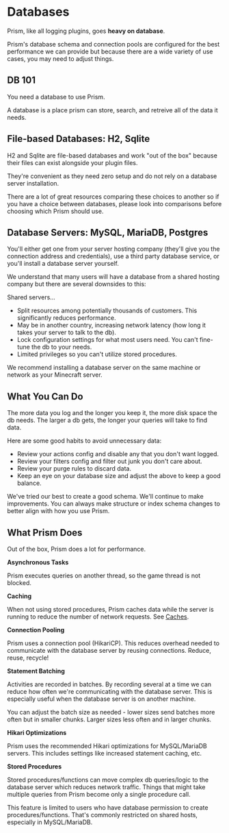 
# Databases

Prism, like all logging plugins, goes **heavy on database**. 

Prism's database schema and connection pools are configured for the best performance we can provide but because there are a wide variety of use cases, you may need to adjust things.

## DB 101

You need a database to use Prism.

A database is a place prism can store, search, and retreive all of the data it needs.

## File-based Databases: H2, Sqlite

H2 and Sqlite are file-based databases and work "out of the box" because their files can exist alongside your plugin files.

They're convenient as they need zero setup and do not rely on a database server installation.

There are a lot of great resources comparing these choices to another so if you have a choice between databases, please look into comparisons before choosing which Prism should use.

## Database Servers: MySQL, MariaDB, Postgres

You'll either get one from your server hosting company (they'll give you the connection address and credentials), use a third party database service, or you'll install a database server yourself.

We understand that many users will have a database from a shared hosting company but there are several downsides to this:

Shared servers...

- Split resources among potentially thousands of customers. This significantly reduces performance.
- May be in another country, increasing network latency (how long it takes your server to talk to the db).
- Lock configuration settings for what most users need. You can't fine-tune the db to your needs.
- Limited privileges so you can't utilize stored procedures.

We recommend installing a database server on the same machine or network as your Minecraft server.

## What You Can Do

The more data you log and the longer you keep it, the more disk space the db needs. The larger a db gets, the longer your queries will take to find data.

Here are some good habits to avoid unnecessary data:

- Review your actions config and disable any that you don't want logged.
- Review your filters config and filter out junk you don't care about.
- Review your purge rules to discard data.
- Keep an eye on your database size and adjust the above to keep a good balance.

We've tried our best to create a good schema. We'll continue to make improvements. You can always make structure or index schema changes to better align with how you use Prism.

## What Prism Does

Out of the box, Prism does a lot for performance.

**Asynchronous Tasks**

Prism executes queries on another thread, so the game thread is not blocked.

**Caching**

When not using stored procedures, Prism caches data while the server is running to reduce the number of network requests. See [Caches](/features/caches).

**Connection Pooling**

Prism uses a connection pool (HikariCP). This reduces overhead needed to communicate with the database server by reusing connections. Reduce, reuse, recycle!

**Statement Batching**

Activities are recorded in batches. By recording several at a time we can reduce how often we're communicating with the database server. This is especially useful when the database server is on another machine.

You can adjust the batch size as needed - lower sizes send batches more often but in smaller chunks. Larger sizes less often and in larger chunks.

**Hikari Optimizations**

Prism uses the recommended Hikari optimizations for MySQL/MariaDB servers. This includes settings like increased statement caching, etc.

**Stored Procedures**

Stored procedures/functions can move complex db queries/logic to the database server which reduces network traffic. Things that might take multiple queries from Prism become only a single procedure call.

<Callout type='info'>This feature is limited to users who have database permission to create procedures/functions. That's commonly restricted on shared hosts, especially in MySQL/MariaDB.</Callout>

